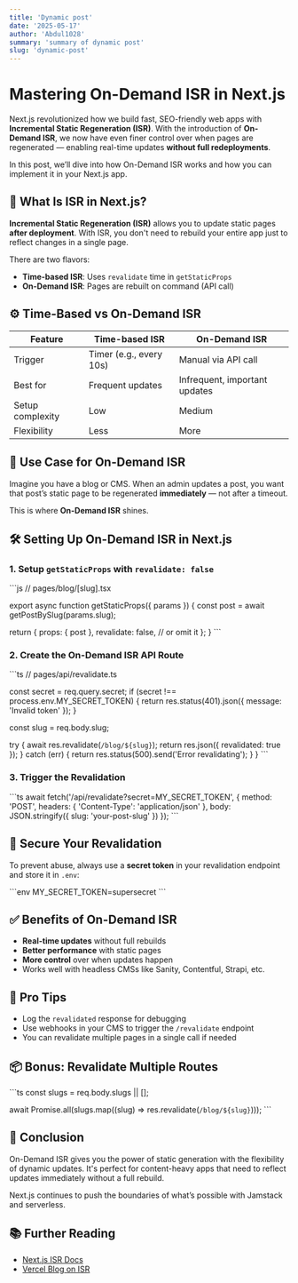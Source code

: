 ```yaml
---
title: 'Dynamic post'
date: '2025-05-17'
author: 'Abdul1028'
summary: 'summary of dynamic post'
slug: 'dynamic-post'
---
```



# Mastering On-Demand ISR in Next.js

Next.js revolutionized how we build fast, SEO-friendly web apps with **Incremental Static Regeneration (ISR)**. With the introduction of **On-Demand ISR**, we now have even finer control over when pages are regenerated — enabling real-time updates **without full redeployments**.

In this post, we’ll dive into how On-Demand ISR works and how you can implement it in your Next.js app.

## 🧠 What Is ISR in Next.js?

**Incremental Static Regeneration (ISR)** allows you to update static pages **after deployment**. With ISR, you don't need to rebuild your entire app just to reflect changes in a single page.

There are two flavors:

- **Time-based ISR**: Uses `revalidate` time in `getStaticProps`
- **On-Demand ISR**: Pages are rebuilt on command (API call)

## ⚙️ Time-Based vs On-Demand ISR

| Feature             | Time-based ISR         | On-Demand ISR              |
|---------------------|------------------------|----------------------------|
| Trigger             | Timer (e.g., every 10s) | Manual via API call        |
| Best for            | Frequent updates        | Infrequent, important updates |
| Setup complexity    | Low                     | Medium                     |
| Flexibility         | Less                    | More                       |

## 🚀 Use Case for On-Demand ISR

Imagine you have a blog or CMS. When an admin updates a post, you want that post’s static page to be regenerated **immediately** — not after a timeout.

This is where **On-Demand ISR** shines.

## 🛠️ Setting Up On-Demand ISR in Next.js

### 1. Setup `getStaticProps` with `revalidate: false`

\`\`\`js
// pages/blog/[slug].tsx

export async function getStaticProps({ params }) {
  const post = await getPostBySlug(params.slug);

  return {
    props: { post },
    revalidate: false, // or omit it
  };
}
\`\`\`

### 2. Create the On-Demand ISR API Route

\`\`\`ts
// pages/api/revalidate.ts

  const secret = req.query.secret;
  if (secret !== process.env.MY_SECRET_TOKEN) {
    return res.status(401).json({ message: 'Invalid token' });
  }

  const slug = req.body.slug;

  try {
    await res.revalidate(`/blog/${slug}`);
    return res.json({ revalidated: true });
  } catch (err) {
    return res.status(500).send('Error revalidating');
  }
}
\`\`\`

### 3. Trigger the Revalidation

\`\`\`ts
await fetch('/api/revalidate?secret=MY_SECRET_TOKEN', {
  method: 'POST',
  headers: { 'Content-Type': 'application/json' },
  body: JSON.stringify({ slug: 'your-post-slug' })
});
\`\`\`

## 🔐 Secure Your Revalidation

To prevent abuse, always use a **secret token** in your revalidation endpoint and store it in `.env`:

\`\`\`env
MY_SECRET_TOKEN=supersecret
\`\`\`

## ✅ Benefits of On-Demand ISR

- **Real-time updates** without full rebuilds
- **Better performance** with static pages
- **More control** over when updates happen
- Works well with headless CMSs like Sanity, Contentful, Strapi, etc.

## 🧪 Pro Tips

- Log the `revalidated` response for debugging
- Use webhooks in your CMS to trigger the `/revalidate` endpoint
- You can revalidate multiple pages in a single call if needed

## 📦 Bonus: Revalidate Multiple Routes

\`\`\`ts
const slugs = req.body.slugs || [];

await Promise.all(slugs.map((slug) => res.revalidate(`/blog/${slug}`)));
\`\`\`

## 🧭 Conclusion

On-Demand ISR gives you the power of static generation with the flexibility of dynamic updates. It's perfect for content-heavy apps that need to reflect updates immediately without a full rebuild.

Next.js continues to push the boundaries of what’s possible with Jamstack and serverless.

## 📚 Further Reading

- [Next.js ISR Docs](https://nextjs.org/docs/pages/building-your-application/data-fetching/incremental-static-regeneration)
- [Vercel Blog on ISR](https://vercel.com/blog/incremental-static-regeneration)